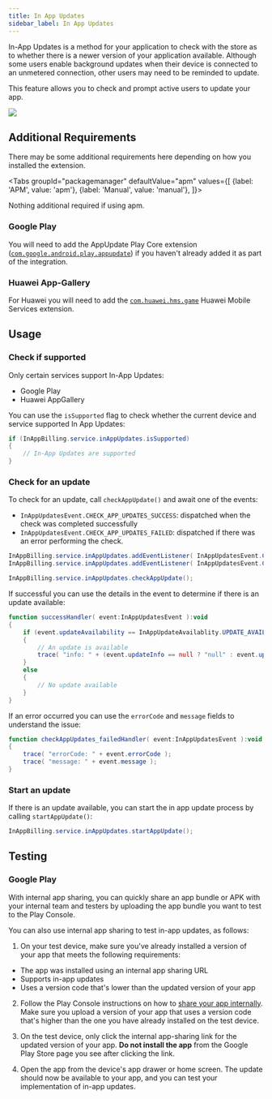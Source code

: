 ```yaml
---
title: In App Updates
sidebar_label: In App Updates
---
```




In-App Updates is a method for your application to check with the store as to whether there is a newer version of your application available. Although some users enable background updates when their device is connected to an unmetered connection, other users may need to be reminded to update.

This feature allows you to check and prompt active users to update your app.

![](images/inappupdates_googleplay.png)

## Additional Requirements

There may be some additional requirements here depending on how you installed the extension.

<Tabs
  groupId="packagemanager"
  defaultValue="apm"
  values={[
    {label: 'APM', value: 'apm'},
    {label: 'Manual', value: 'manual'},
  ]}>

  <TabItem value="apm" >

Nothing additional required if using apm.

  </TabItem>
  <TabItem value="manual" >


### Google Play

You will need to add the AppUpdate Play Core extension ([`com.google.android.play.appupdate`](https://github.com/airnativeextensions/ANE-GooglePlay/raw/main/lib/com.google.android.play.appupdate.ane)) if you haven't already added it as part of the integration.



### Huawei App-Gallery

For Huawei you will need to add the [`com.huawei.hms.game`](https://github.com/distriqt/ANE-HuaweiMobileServices/raw/master/lib/com.huawei.hms.game.ane) Huawei Mobile Services extension.

  </TabItem>
  
</Tabs>


## Usage

### Check if supported

Only certain services support In-App Updates:

- Google Play
- Huawei AppGallery

You can use the `isSupported` flag to check whether the current device and service supported In App Updates:

```actionscript
if (InAppBilling.service.inAppUpdates.isSupported)
{
    // In-App Updates are supported
}
```

### Check for an update

To check for an update, call `checkAppUpdate()` and await one of the events:

- `InAppUpdatesEvent.CHECK_APP_UPDATES_SUCCESS`: dispatched when the check was completed successfully
- `InAppUpdatesEvent.CHECK_APP_UPDATES_FAILED`: dispatched if there was an error performing the check.

```actionscript
InAppBilling.service.inAppUpdates.addEventListener( InAppUpdatesEvent.CHECK_APP_UPDATES_SUCCESS, successHandler );
InAppBilling.service.inAppUpdates.addEventListener( InAppUpdatesEvent.CHECK_APP_UPDATES_FAILED, failedHandler );

InAppBilling.service.inAppUpdates.checkAppUpdate();
```

If successful you can use the details in the event to determine if there is an update available:

```actionscript
function successHandler( event:InAppUpdatesEvent ):void
{
    if (event.updateAvailability == InAppUpdateAvailablity.UPDATE_AVAILABLE)
    {
        // An update is available
        trace( "info: " + (event.updateInfo == null ? "null" : event.updateInfo.toString()) );
    }
    else
    {
        // No update available
    }
}
```

If an error occurred you can use the `errorCode` and `message` fields to understand the issue:

```actionscript
function checkAppUpdates_failedHandler( event:InAppUpdatesEvent ):void
{
    trace( "errorCode: " + event.errorCode );
    trace( "message: " + event.message );
}
```

### Start an update

If there is an update available, you can start the in app update process by calling `startAppUpdate()`:

```actionscript
InAppBilling.service.inAppUpdates.startAppUpdate();
```

## Testing

### Google Play

With internal app sharing, you can quickly share an app bundle or APK with your internal team and testers by uploading the app bundle you want to test to the Play Console.

You can also use internal app sharing to test in-app updates, as follows:

1. On your test device, make sure you've already installed a version of your app that meets the following requirements:

- The app was installed using an internal app sharing URL
- Supports in-app updates
- Uses a version code that's lower than the updated version of your app

2. Follow the Play Console instructions on how to [share your app internally](https://support.google.com/googleplay/android-developer/answer/9303479). Make sure you upload a version of your app that uses a version code that's higher than the one you have already installed on the test device.

3. On the test device, only click the internal app-sharing link for the updated version of your app. **Do not install the app** from the Google Play Store page you see after clicking the link.

4. Open the app from the device's app drawer or home screen. The update should now be available to your app, and you can test your implementation of in-app updates.
